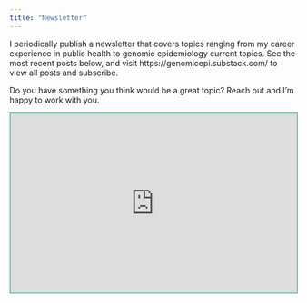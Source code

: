 ```yaml
---
title: "Newsletter"
---
```


I periodically publish a newsletter that covers topics ranging from my career experience in public health to genomic epidemiology current topics. See the most recent posts below, and visit https://genomicepi.substack.com/ to view all posts and subscribe.

Do you have something you think would be a great topic? Reach out and I'm happy to work with you.

```{=html}
<div class="stackblocks-embed" data-stackblock="clgs2copm008708lahet229sw"></div>
<script src="https://frame.stackblocks.app/frame.js"></script>
```

```{=html}
<iframe src="https://genomicepi.substack.com/embed" width="100%" height="315" style="border:2px solid #78c2ad; background:#f3969a;" frameborder="0" scrolling="no"></iframe>
```
